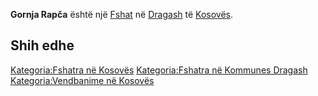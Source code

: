 {{Fshat në Kosovës
 | Emri                = Gornja Rapča
| srp_N_name = Gornja Rapča
| srp_N_FULL_NAME_RO = Gornja Rapča
| srp_N_FULL_NAME_ND_RO = Gornja Rapca
| srp_N_SORT_NAME_RG = GORNJARAPCA
| srp_N_FULL_NAME_RG = Gornja Rapča
| srp_N_FULL_NAME_ND_RG = Gornja Rapca

 | Emri (Rasa dhanore) = 
 | Figura              = 
 | Shteti              = Kosovo
 | Komuna              = Dragash
 | Kodi postar         = 
 | Sipërfaqja          = 

 | Popullsia           = 

 | Regj. i popullsisë  = 
 | Dend. e popullsisë  = 
 | Faqja zyrtare       = 
 <!--- Koordinatat ----> 
 | Gjerësia            = 42.091111
 | Gjatësia            = 20.613889
 | Lartësia            = 
}}
'''Gornja Rapča''' është një [[Fshat]] në [[Dragash]] të [[Kosovës]].

<!-- == Gjeografia == -->
<!-- == Historia == -->
<!-- == Demografia == -->
== Shih edhe ==
{{Komuna Dragash}}
{{Kosovo-Administrata-Cung}}

[[Kategoria:Fshatra në Kosovës]]
[[Kategoria:Fshatra në Kommunes Dragash]]
[[Kategoria:Vendbanime në Kosovës]]